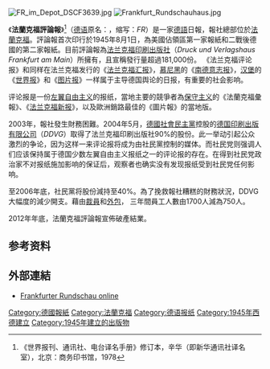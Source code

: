 {{Infobox newspaper
|name=法兰克福评论报<br/>''{{lang|de|Frankfurter Rundschau}}''
|image=
|caption=
|type=[[日报|日报]]
|format=
|owners=
|editor=Uwe Vorkötter
|publisher=法兰克福印刷出版社
|foundation={{start date and age|1945|8|1|df=yes}}
|language=[[德语|德语]]
|headquarters=[[德国|德国]][[法兰克福|法兰克福]]
|circulation=150,062份<small>（2006年第四季度）</small>
|ISSN=0940-6980
|oclc=
|website={{URL|fr-online.de}}
}}
[[File:FR_im_Depot_DSCF3639.jpg|thumb]]
[[File:Frankfurt_Rundschauhaus.jpg|thumb]]

《'''法蘭克福評論報'''》<ref>《世界报刊、通讯社、电台译名手册》修订本，辛华（即新华通讯社译名室），北京：商务印书馆，1978</ref>（[[德语|德语]]原名：'''''{{lang|de|Frankfurter Rundschau}}'''''，缩写：''FR''）是一家[[德語|德語]]日報，報社總部位於[[法蘭克福|法蘭克福]]。評論報首次印行於1945年8月1日，為美國佔領區第一家報紙和二戰後德國的第二家報紙。目前評論報為[[法兰克福印刷出版社|法兰克福印刷出版社]]（''Druck und Verlagshaus Frankfurt am Main''）所擁有，且宣稱發行量超過181,000份。 《法兰克福评论报》和同样在法兰克福发行的《[[法兰克福汇报|法兰克福汇报]]》，[[慕尼黑|慕尼黑]]的《[[南德意志报|南德意志报]]》，[[汉堡|汉堡]]的《[[世界报_(德国)|世界报]]》和《[[图片报|图片报]]》一样属于主导德国舆论的日报，有重要的社会影响。

评论报是一份[[左翼|左翼]][[自由主义|自由主义]]的报纸，當地主要的競爭者為[[保守主义|保守主义]]的《法蘭克福彙報》、《[[法兰克福新报|法兰克福新报]]》，以及歐洲銷路最佳的《圖片報》的當地版。 

2003年，報社發生財務困難。2004年5月，[[德國社會民主黨|德國社會民主黨]]控股的[[德国印刷出版有限公司|德国印刷出版有限公司]]（''DDVG''）取得了法兰克福印刷出版社90%的股份。此一举动引起公众激烈的争论，因为这样一来评论报将成为由社民黨控制的媒体。而社民党则强调人们应该保持属于德国少数左翼自由主义报纸之一的评论报的存在。在得到社民党政治家不对报纸施加影响的保证后，观察者也确实没有发现报纸受到社民党任何影响。

至2006年底，社民黨将股份減持至40%。為了挽救報社糟糕的財務狀況，DDVG大幅度的減少開支。藉由[[裁員|裁員]]和[[外包|外包]]， 三年間員工人數由1700人減為750人。

2012年年底，法蘭克福評論報宣佈破產結業。

== 参考资料 ==
<div class="references-small">
<references />
</div>

==外部連結==
*{{de}}[http://www.fr-aktuell.de/ Frankfurter Rundschau online]{{Wayback|url=http://www.fr-aktuell.de/ |date=20071011213335 }}

{{German newspaper|state=autocollapse}}
{{Authority control}}

[[Category:德國報紙|Category:德國報紙]]
[[Category:法蘭克福|Category:法蘭克福]]
[[Category:德语报纸|Category:德语报纸]]
[[Category:1945年西德建立|Category:1945年西德建立]]
[[Category:1945年建立的出版物|Category:1945年建立的出版物]]